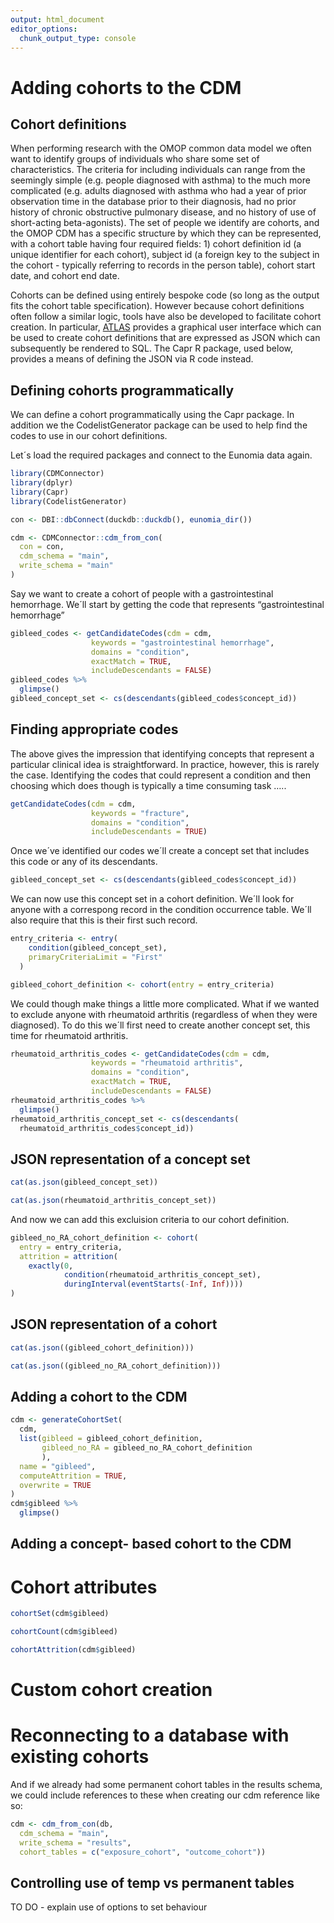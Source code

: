 ```yaml
---
output: html_document
editor_options: 
  chunk_output_type: console
---
```


# Adding cohorts to the CDM

## Cohort definitions

When performing research with the OMOP common data model we often want to identify groups of individuals who share some set of characteristics. The criteria for including individuals can range from the seemingly simple (e.g. people diagnosed with asthma) to the much more complicated (e.g. adults diagnosed with asthma who had a year of prior observation time in the database prior to their diagnosis, had no prior history of chronic obstructive pulmonary disease, and no history of use of short-acting beta-agonists). The set of people we identify are cohorts, and the OMOP CDM has a specific structure by which they can be represented, with a cohort table having four required fields: 1) cohort definition id (a unique identifier for each cohort), subject id (a foreign key to the subject in the cohort - typically referring to records in the person table), cohort start date, and cohort end date.

Cohorts can be defined using entirely bespoke code (so long as the output fits the cohort table specification). However because cohort definitions often follow a similar logic, tools have also be developed to facilitate cohort creation. In particular, [ATLAS](https://atlas-demo.ohdsi.org) provides a graphical user interface which can be used to create cohort definitions that are expressed as JSON which can subsequently be rendered to SQL. The Capr R package, used below, provides a means of defining the JSON via R code instead.

## Defining cohorts programmatically

We can define a cohort programmatically using the Capr package. In addition we the CodelistGenerator package can be used to help find the codes to use in our cohort definitions.

Let´s load the required packages and connect to the Eunomia data again.

```r
library(CDMConnector)
library(dplyr)
library(Capr)
library(CodelistGenerator)

con <- DBI::dbConnect(duckdb::duckdb(), eunomia_dir())

cdm <- CDMConnector::cdm_from_con(
  con = con,
  cdm_schema = "main",
  write_schema = "main"
)
```

Say we want to create a cohort of people with a gastrointestinal hemorrhage. We´ll start by getting the code that represents "gastrointestinal hemorrhage"

```r
gibleed_codes <- getCandidateCodes(cdm = cdm, 
                  keywords = "gastrointestinal hemorrhage",
                  domains = "condition",
                  exactMatch = TRUE,
                  includeDescendants = FALSE)
gibleed_codes %>% 
  glimpse()
gibleed_concept_set <- cs(descendants(gibleed_codes$concept_id))
```

::: {.callout-tip collapse="true"}
## Finding appropriate codes

The above gives the impression that identifying concepts that represent a particular clinical idea is straightforward. In practice, however, this is rarely the case. Identifying the codes that could represent a condition and then choosing which does though is typically a time consuming task .....

```r
getCandidateCodes(cdm = cdm, 
                  keywords = "fracture",
                  domains = "condition",
                  includeDescendants = TRUE)
```
:::

Once we´ve identified our codes we´ll create a concept set that includes this code or any of its descendants.

```r
gibleed_concept_set <- cs(descendants(gibleed_codes$concept_id))
```

We can now use this concept set in a cohort definition. We´ll look for anyone with a correspong record in the condition occurrence table. We´ll also require that this is their first such record.

```r
entry_criteria <- entry(
    condition(gibleed_concept_set),
    primaryCriteriaLimit = "First"
  )

gibleed_cohort_definition <- cohort(entry = entry_criteria)
```

We could though make things a little more complicated. What if we wanted to exclude anyone with rheumatoid arthritis (regardless of when they were diagnosed). To do this we´ll first need to create another concept set, this time for rheumatoid arthritis.

```r
rheumatoid_arthritis_codes <- getCandidateCodes(cdm = cdm, 
                  keywords = "rheumatoid arthritis",
                  domains = "condition",
                  exactMatch = TRUE,
                  includeDescendants = FALSE)
rheumatoid_arthritis_codes %>% 
  glimpse()
rheumatoid_arthritis_concept_set <- cs(descendants(
  rheumatoid_arthritis_codes$concept_id))
```

::: {.callout-tip collapse="true"}
## JSON representation of a concept set

```r
cat(as.json(gibleed_concept_set))

cat(as.json(rheumatoid_arthritis_concept_set))
```
:::

And now we can add this excluision criteria to our cohort definition.

```r

gibleed_no_RA_cohort_definition <- cohort(
  entry = entry_criteria,
  attrition = attrition(
    exactly(0, 
            condition(rheumatoid_arthritis_concept_set),
            duringInterval(eventStarts(-Inf, Inf))))
)

```

::: {.callout-tip collapse="true"}
## JSON representation of a cohort

```r
cat(as.json((gibleed_cohort_definition)))

cat(as.json((gibleed_no_RA_cohort_definition)))
```
:::

## Adding a cohort to the CDM

```r
cdm <- generateCohortSet(
  cdm,
  list(gibleed = gibleed_cohort_definition,
       gibleed_no_RA = gibleed_no_RA_cohort_definition
       ),
  name = "gibleed",
  computeAttrition = TRUE,
  overwrite = TRUE
)
cdm$gibleed %>% 
  glimpse()
```

## Adding a concept- based cohort to the CDM

# Cohort attributes

```r
cohortSet(cdm$gibleed)
```

```r
cohortCount(cdm$gibleed)
```

```r
cohortAttrition(cdm$gibleed)
```

# Custom cohort creation

# Reconnecting to a database with existing cohorts

And if we already had some permanent cohort tables in the results schema, we could include references to these when creating our cdm reference like so:

```r
cdm <- cdm_from_con(db,
  cdm_schema = "main",
  write_schema = "results",
  cohort_tables = c("exposure_cohort", "outcome_cohort"))
```

::: {.callout-tip collapse="true"}
## Controlling use of temp vs permanent tables

TO DO - explain use of options to set behaviour
:::
